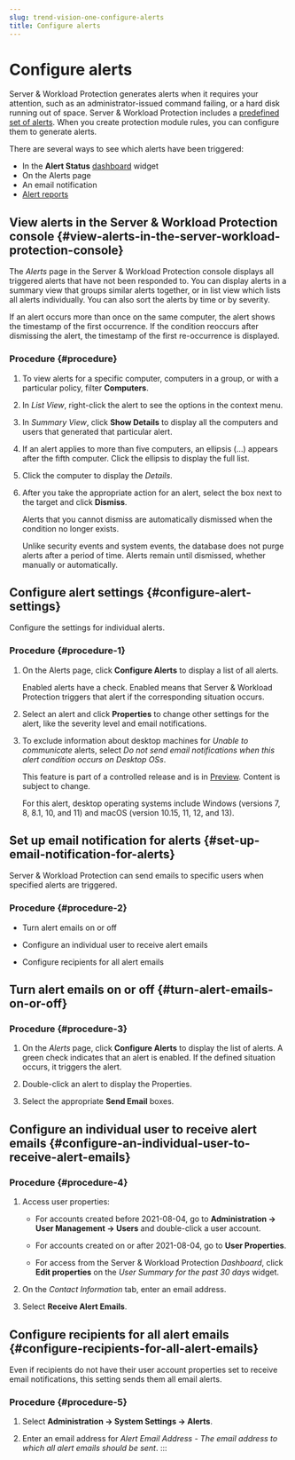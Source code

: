 ```yaml
---
slug: trend-vision-one-configure-alerts
title: Configure alerts
---
```

# Configure alerts

Server & Workload Protection generates alerts when it requires your attention, such as an administrator-issued command failing, or a hard disk running out of space. Server & Workload Protection includes a [predefined set of alerts](predefined-alerts.mdx). When you create protection module rules, you can configure them to generate alerts.

There are several ways to see which alerts have been triggered:

- In the **Alert Status** [dashboard](dashboard-server-workload.mdx) widget
- On the Alerts page
- An email notification
- [Alert reports](reports-alerts--activity.mdx)

## View alerts in the Server & Workload Protection console {#view-alerts-in-the-server-workload-protection-console}

The *Alerts* page in the Server & Workload Protection console displays all triggered alerts that have not been responded to. You can display alerts in a summary view that groups similar alerts together, or in list view which lists all alerts individually. You can also sort the alerts by time or by severity.

If an alert occurs more than once on the same computer, the alert shows the timestamp of the first occurrence. If the condition reoccurs after dismissing the alert, the timestamp of the first re-occurrence is displayed.

### Procedure {#procedure}

1.  To view alerts for a specific computer, computers in a group, or with a particular policy, filter **Computers**.

2.  In *List View*, right-click the alert to see the options in the context menu.

3.  In *Summary View*, click **Show Details** to display all the computers and users that generated that particular alert.

4.  If an alert applies to more than five computers, an ellipsis (...) appears after the fifth computer. Click the ellipsis to display the full list.

5.  Click the computer to display the *Details*.

6.  After you take the appropriate action for an alert, select the box next to the target and click **Dismiss**.

    Alerts that you cannot dismiss are automatically dismissed when the condition no longer exists.

    Unlike security events and system events, the database does not purge alerts after a period of time. Alerts remain until dismissed, whether manually or automatically.

## Configure alert settings {#configure-alert-settings}

Configure the settings for individual alerts.

### Procedure {#procedure-1}

1.  On the Alerts page, click **Configure Alerts** to display a list of all alerts.

    Enabled alerts have a check. Enabled means that Server & Workload Protection triggers that alert if the corresponding situation occurs.

2.  Select an alert and click **Properties** to change other settings for the alert, like the severity level and email notifications.

3.  To exclude information about desktop machines for *Unable to communicate* alerts, select *Do not send email notifications when this alert condition occurs on Desktop OSs*.

    This feature is part of a controlled release and is in [Preview](https://docs.trendmicro.com/en-us/documentation/article/trend-micro-cloud-one-main-preview). Content is subject to change.

    For this alert, desktop operating systems include Windows (versions 7, 8, 8.1, 10, and 11) and macOS (version 10.15, 11, 12, and 13).

## Set up email notification for alerts {#set-up-email-notification-for-alerts}

Server & Workload Protection can send emails to specific users when specified alerts are triggered.

### Procedure {#procedure-2}

- Turn alert emails on or off

- Configure an individual user to receive alert emails

- Configure recipients for all alert emails

## Turn alert emails on or off {#turn-alert-emails-on-or-off}

### Procedure {#procedure-3}

1.  On the *Alerts* page, click **Configure Alerts** to display the list of alerts. A green check indicates that an alert is enabled. If the defined situation occurs, it triggers the alert.

2.  Double-click an alert to display the Properties.

3.  Select the appropriate **Send Email** boxes.

## Configure an individual user to receive alert emails {#configure-an-individual-user-to-receive-alert-emails}

### Procedure {#procedure-4}

1.  Access user properties:

    - For accounts created before 2021-08-04, go to **Administration → User Management → Users** and double-click a user account.

    - For accounts created on or after 2021-08-04, go to **User Properties**.

    - For access from the Server & Workload Protection *Dashboard*, click **Edit properties** on the *User Summary for the past 30 days* widget.

2.  On the *Contact Information* tab, enter an email address.

3.  Select **Receive Alert Emails**.

## Configure recipients for all alert emails {#configure-recipients-for-all-alert-emails}

Even if recipients do not have their user account properties set to receive email notifications, this setting sends them all email alerts.

### Procedure {#procedure-5}

1.  Select **Administration → System Settings → Alerts**.

2.  Enter an email address for *Alert Email Address - The email address to which all alert emails should be sent*.
:::
